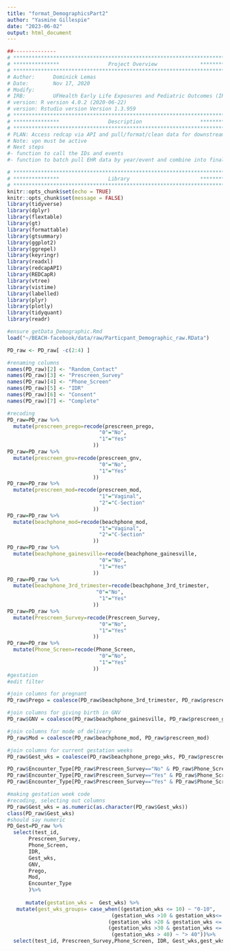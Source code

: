 ---
title: "format_DemographicsPart2"
author: "Yasmine Gillespie"
date: "2023-06-02"
output: html_document
---
```{r, include=FALSE}
##-------------- 
# **************************************************************************** #
# ***************                Project Overview              *************** #
# **************************************************************************** #
# Author:      Dominick Lemas
# Date:        Nov 17, 2020 
# Modify:      
# IRB:         UFHealth Early Life Exposures and Pediatric Outcomes (IRB201601899) 
# version: R version 4.0.2 (2020-06-22)
# version: Rstudio version Version 1.3.959 
# **************************************************************************** #
# ***************                Description                   *************** #
# **************************************************************************** #
# PLAN: Access redcap via API and pull/format/clean data for downstream analysis.
# Note: vpn must be active
# Next steps
#- function to call the IDs and events
#- function to batch pull EHR data by year/event and combine into final dataset. 
```

```{r, message=FALSE,warning=FALSE, echo = FALSE}
# **************************************************************************** #
# ***************                Library                       *************** #
# **************************************************************************** #
knitr::opts_chunk$set(echo = TRUE)
knitr::opts_chunk$set(message = FALSE)
library(tidyverse)
library(dplyr)
library(flextable)
library(gt)
library(formattable)
library(gtsummary)
library(ggplot2)
library(ggrepel)
library(keyringr)
library(readxl)
library(redcapAPI)
library(REDCapR)
library(vtree)
library(vistime)
library(labelled)
library(plyr)
library(plotly)
library(tidyquant)
library(readr)
```

```{r, message=FALSE,warning=FALSE, echo = FALSE}
#ensure getData_Demographic.Rmd 
load("~/BEACH-facebook/data/raw/Particpant_Demographic_raw.RData")
```

```{r, message=FALSE,warning=FALSE, echo = FALSE}
PD_raw <- PD_raw[ -c(2:4) ]
```

```{r, message=FALSE,warning=FALSE, echo = FALSE}
#renaming columns
names(PD_raw)[2] <- "Random_Contact"
names(PD_raw)[3] <- "Prescreen_Survey"
names(PD_raw)[4] <- "Phone_Screen"
names(PD_raw)[5] <- "IDR"
names(PD_raw)[6] <- "Consent"
names(PD_raw)[7] <- "Complete"
```

```{r, message=FALSE,warning=FALSE, echo = FALSE}
#recoding
PD_raw=PD_raw %>%
  mutate(prescreen_prego=recode(prescreen_prego,
                              "0"="No",
                              "1"="Yes"
                            ))
PD_raw=PD_raw %>%
  mutate(prescreen_gnv=recode(prescreen_gnv,
                              "0"="No",
                              "1"="Yes"
                            ))
PD_raw=PD_raw %>%
  mutate(prescreen_mod=recode(prescreen_mod,
                              "1"="Vaginal",
                              "2"="C-Section"
                            ))
PD_raw=PD_raw %>%
  mutate(beachphone_mod=recode(beachphone_mod,
                              "1"="Vaginal",
                              "2"="C-Section"
                            ))
PD_raw=PD_raw %>%
  mutate(beachphone_gainesville=recode(beachphone_gainesville,
                              "0"="No",
                              "1"="Yes"
                            ))
PD_raw=PD_raw %>%
  mutate(beachphone_3rd_trimester=recode(beachphone_3rd_trimester,
                             "0"="No",
                              "1"="Yes"
                            ))
PD_raw=PD_raw %>%
  mutate(Prescreen_Survey=recode(Prescreen_Survey,
                              "0"="No",
                              "1"="Yes"
                            ))
PD_raw=PD_raw %>%
  mutate(Phone_Screen=recode(Phone_Screen,
                              "0"="No",
                              "1"="Yes"
                            ))
#gestation
#edit filter
```

```{r, message=FALSE,warning=FALSE, echo = FALSE}
#join columns for pregnant
PD_raw$Prego = coalesce(PD_raw$beachphone_3rd_trimester, PD_raw$prescreen_prego)
```

```{r, message=FALSE,warning=FALSE, echo = FALSE}
#join columns for giving birth in GNV
PD_raw$GNV = coalesce(PD_raw$beachphone_gainesville, PD_raw$prescreen_gnv)
```

```{r, message=FALSE,warning=FALSE, echo = FALSE}
#join columns for mode of delivery
PD_raw$Mod = coalesce(PD_raw$beachphone_mod, PD_raw$prescreen_mod)
```

```{r, message=FALSE,warning=FALSE, echo = FALSE}
#join columns for current gestation weeks
PD_raw$Gest_wks = coalesce(PD_raw$beachphone_prego_wks, PD_raw$prescreen_gest_wks)
```

```{r, message=FALSE,warning=FALSE, echo = FALSE}
PD_raw$Encounter_Type[PD_raw$Prescreen_Survey=="No" & PD_raw$Phone_Screen=="Yes" ] <- "Phone Screen"
PD_raw$Encounter_Type[PD_raw$Prescreen_Survey=="Yes" & PD_raw$Phone_Screen=="No" ] <- "Prescreen"
PD_raw$Encounter_Type[PD_raw$Prescreen_Survey=="Yes" & PD_raw$Phone_Screen=="Yes" ] <- "Both"
```

```{r, message=FALSE,warning=FALSE, echo = FALSE}
#making gestation week code
#recoding, selecting out columns
PD_raw$Gest_wks = as.numeric(as.character(PD_raw$Gest_wks))
class(PD_raw$Gest_wks)
#should say numeric
PD_Gest=PD_raw %>%
  select(test_id,
       Prescreen_Survey,
       Phone_Screen,
       IDR,
       Gest_wks,
       GNV,
       Prego,
       Mod,
       Encounter_Type
       )%>%
  
      mutate(gestation_wks =  Gest_wks) %>%
   mutate(gest_wks_groups= case_when((gestation_wks <= 10) ~ "0-10",
                                  (gestation_wks >10 & gestation_wks<= 20) ~ "11-20",
                                 (gestation_wks >20 & gestation_wks <= 30) ~ "21-30",
                                 (gestation_wks >30 & gestation_wks <= 40) ~ "31-40",
                                  (gestation_wks > 40) ~ "> 40"))%>%
  select(test_id, Prescreen_Survey,Phone_Screen, IDR, Gest_wks,gest_wks_groups, GNV, Prego, Mod, Encounter_Type)
  
```


